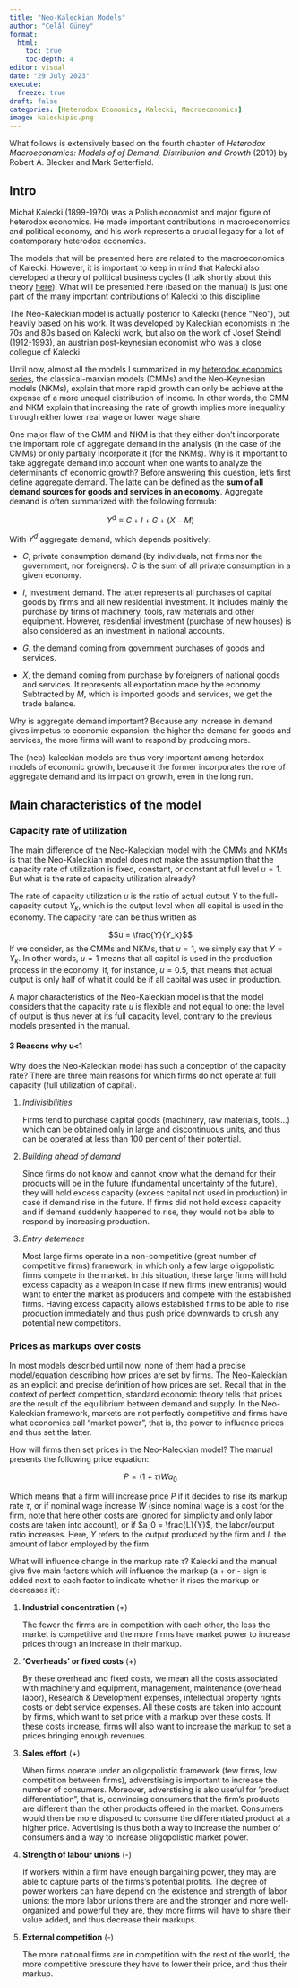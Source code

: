 ```yaml
---
title: "Neo-Kaleckian Models"
author: "Celâl Güney"
format: 
  html:
    toc: true
    toc-depth: 4
editor: visual
date: "29 July 2023"
execute: 
  freeze: true
draft: false
categories: [Heterodox Economics, Kalecki, Macroeconomics]
image: kaleckipic.png
---
```


What follows is extensively based on the fourth chapter of *Heterodox Macroeconomics: Models of of Demand, Distribution and Growth* (2019) by Robert A. Blecker and Mark Setterfield.

## Intro

Michał Kalecki (1899-1970) was a Polish economist and major figure of heterodox economics. He made important contributions in macroeconomics and political economy, and his work represents a crucial legacy for a lot of contemporary heterodox economics.

The models that will be presented here are related to the macroeconomics of Kalecki. However, it is important to keep in mind that Kalecki also developed a theory of political business cycles (I talk shortly about this theory [here](https://jeylal.github.io/myblog/posts/About%20cycles%20and%20crises/cycles_crises.html)). What will be presented here (based on the manual) is just one part of the many important contributions of Kalecki to this discipline.

The Neo-Kaleckian model is actually posterior to Kalecki (hence "Neo"), but heavily based on his work. It was developed by Kaleckian economists in the 70s and 80s based on Kalecki work, but also on the work of Josef Steindl (1912-1993), an austrian post-keynesian economist who was a close collegue of Kalecki.

Until now, almost all the models I summarized in my [heterodox economics series](https://jeylal.github.io/myblog/economics.html), the classical-marxian models (CMMs) and the Neo-Keynesian models (NKMs), explain that more rapid growth can only be achieve at the expense of a more unequal distribution of income. In other words, the CMM and NKM explain that increasing the rate of growth implies more inequality through either lower real wage or lower wage share.

One major flaw of the CMM and NKM is that they either don't incorporate the important role of aggregate demand in the analysis (in the case of the CMMs) or only partially incorporate it (for the NKMs). Why is it important to take aggregate demand into account when one wants to analyze the determinants of economic growth? Before answering this question, let's first define aggregate demand. The latte can be defined as the **sum of all demand sources for goods and services in an economy**. Aggregate demand is often summarized with the following formula:

$$Y^d \equiv C+I+G+(X-M)$$

With $Y^d$ aggregate demand, which depends positively:

- $C$, private consumption demand (by individuals, not firms nor the government, nor foreigners). $C$ is the sum of all private consumption in a given economy.

- $I$, investment demand. The latter represents all purchases of capital goods by firms and all new residential investment. It includes mainly the purchase by firms of machinery, tools, raw materials and other equipment. However, residential investment (purchase of new houses) is also considered as an investment in national accounts.

- $G$, the demand coming from government purchases of goods and services.

- $X$, the demand coming from purchase by foreigners of national goods and services. It represents all exportation made by the economy. Subtracted by $M$, which is imported goods and services, we get the trade balance.

Why is aggregate demand important? Because any increase in demand gives impetus to economic expansion: the higher the demand for goods and services, the more firms will want to respond by producing more.


The (neo)-kaleckian models are thus very important among heterdox models of economic growth, because it the former incorporates the role of aggregate demand and its impact on growth, even in the long run.

## Main characteristics of the model

### Capacity rate of utilization

The main difference of the Neo-Kaleckian model with the CMMs and NKMs is that the Neo-Kaleckian model does not make the assumption that the capacity rate of utilization is fixed, constant, or constant at full level $u = 1$. But what is the rate of capacity utilization already?

The rate of capacity utilization $u$ is the ratio of actual output $Y$ to the full-capacity output $Y_k$, which is the output level when all capital is used in the economy. The capacity rate can be thus written as 

$$u = \frac{Y}{Y_k}$$
If we consider, as the CMMs and NKMs, that $u = 1$, we simply say that $Y = Y_k$. In other words, $u = 1$ means that all capital is used in the production process in the economy. If, for instance, $u = 0.5$, that means that actual output is only half of what it could be if all capital was used in production.

A major characteristics of the Neo-Kaleckian model is that the model considers that the capacity rate $u$ is flexible and not equal to one: the level of output is thus never at its full capacity level, contrary to the previous models presented in the manual.

#### 3 Reasons why u<1

Why does the Neo-Kaleckian model has such a conception of the capacity rate? There are three main reasons for which firms do not operate at full capacity (full utilization of capital).

1. *Indivisibilities*

    Firms tend to purchase capital goods (machinery, raw materials, tools...) which can be obtained only in large and discontinuous units, and thus can be operated at less than 100 per cent of their potential.

2. *Building ahead of demand*

    Since firms do not know and cannot know what the demand for their products will be in the future (fundamental uncertainty of the future), they will hold excess capacity (excess capital not used in production) in case if demand rise in the future. If firms did not hold excess capacity and if demand suddenly happened to rise, they would not be able to respond by increasing production.


3. *Entry deterrence*

    Most large firms operate in a non-competitive (great number of competitive firms) framework, in which only a few large oligopolistic firms compete in the market. In this situation, these large firms will hold excess capacity as a weapon in case if new firms (new entrants) would want to enter the market as producers and compete with the established firms. Having excess capacity allows established firms to be able to rise production immediately and thus push price downwards to crush any potential new competitors.


### Prices as markups over costs

In most models described until now, none of them had a precise model/equation describing how prices are set by firms. The Neo-Kaleckian as an explicit and precise definition of how prices are set. Recall that in the context of perfect competition, standard economic theory tells that prices are the result of the equilibrium between demand and supply. In the Neo-Kaleckian framework, markets are not perfectly competitive and firms have what economics call "market power", that is, the power to influence prices and thus set the latter.

How will firms then set prices in the Neo-Kaleckian model? The manual presents the following price equation:

$$P = (1 + \tau)Wa_0$$

Which means that a firm will increase price $P$ if it decides to rise its markup rate $\tau$, or if nominal wage increase $W$ (since nominal wage is a cost for the firm, note that here other costs are ignored for simplicity and only labor costs are taken into account), or if $a_0 = \frac{L}{Y}$, the labor/output ratio increases. Here, $Y$ refers to the output produced by the firm and $L$ the amount of labor employed by the firm.

What will influence change in the markup rate $\tau$? Kalecki and the manual give five main factors which will influence the markup (a + or - sign is added next to each factor to indicate whether it rises the markup or decreases it):

1. **Industrial concentration** (+)

    The fewer the firms are in competition with each other, the less the market is competitive and the more firms have market power to increase prices through an increase in their markup.
    
    
2. **‘Overheads’ or fixed costs** (+)

    By these overhead and fixed costs, we mean all the costs associated with machinery and equipment, management, maintenance (overhead labor), Research & Development expenses, intellectual property rights costs or debt service expenses. All these costs are taken into account by firms, which want to set price with a markup over these costs. If these costs increase, firms will also want to increase the markup to set a prices bringing enough revenues.
    
3. **Sales effort** (+)

    When firms operate under an oligopolistic framework (few firms, low competition between firms), adverstising is important to increase the number of consumers. Moreover, adverstising is also useful for 'product differentiation", that is, convincing consumers that the firm's products are different than the other products offered in the market. Consumers would then be more disposed to consume the differentiated product at a higher price. Advertising is thus both a way to increase the number of consumers and a way to increase oligopolistic market power.
    
4. **Strength of labour unions** (-)

    If workers within a firm have enough bargaining power, they may are able to capture parts of the firms's potential profits. The degree of power workers can have depend on the existence and strength of labor unions: the more labor unions there are and the stronger and more well-organized and powerful they are, they more firms will have to share their value added, and thus decrease their markups.

5. **External competition** (-)

    The more national firms are in competition with the rest of the world, the more competitive pressure they have to lower their price, and thus their markup.




















































